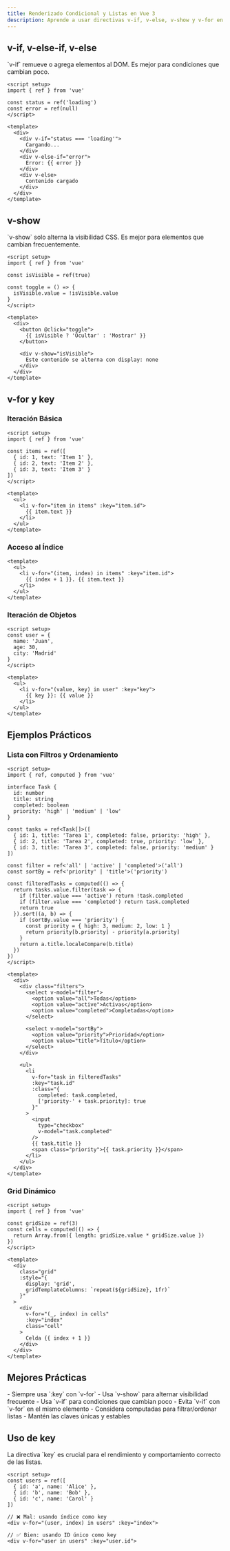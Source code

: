 ```yaml
---
title: Renderizado Condicional y Listas en Vue 3
description: Aprende a usar directivas v-if, v-else, v-show y v-for en Vue 3
---
```



## v-if, v-else-if, v-else

<Aside type="tip">
`v-if` remueve o agrega elementos al DOM. Es mejor para condiciones que cambian poco.
</Aside>

```vue
<script setup>
import { ref } from 'vue'

const status = ref('loading')
const error = ref(null)
</script>

<template>
  <div>
    <div v-if="status === 'loading'">
      Cargando...
    </div>
    <div v-else-if="error">
      Error: {{ error }}
    </div>
    <div v-else>
      Contenido cargado
    </div>
  </div>
</template>
```

## v-show

<Aside type="tip">
`v-show` solo alterna la visibilidad CSS. Es mejor para elementos que cambian frecuentemente.
</Aside>

```vue
<script setup>
import { ref } from 'vue'

const isVisible = ref(true)

const toggle = () => {
  isVisible.value = !isVisible.value
}
</script>

<template>
  <div>
    <button @click="toggle">
      {{ isVisible ? 'Ocultar' : 'Mostrar' }}
    </button>
    
    <div v-show="isVisible">
      Este contenido se alterna con display: none
    </div>
  </div>
</template>
```

## v-for y key

### Iteración Básica
```vue
<script setup>
import { ref } from 'vue'

const items = ref([
  { id: 1, text: 'Item 1' },
  { id: 2, text: 'Item 2' },
  { id: 3, text: 'Item 3' }
])
</script>

<template>
  <ul>
    <li v-for="item in items" :key="item.id">
      {{ item.text }}
    </li>
  </ul>
</template>
```

### Acceso al Índice
```vue
<template>
  <ul>
    <li v-for="(item, index) in items" :key="item.id">
      {{ index + 1 }}. {{ item.text }}
    </li>
  </ul>
</template>
```

### Iteración de Objetos
```vue
<script setup>
const user = {
  name: 'Juan',
  age: 30,
  city: 'Madrid'
}
</script>

<template>
  <ul>
    <li v-for="(value, key) in user" :key="key">
      {{ key }}: {{ value }}
    </li>
  </ul>
</template>
```

## Ejemplos Prácticos

### Lista con Filtros y Ordenamiento
```vue
<script setup>
import { ref, computed } from 'vue'

interface Task {
  id: number
  title: string
  completed: boolean
  priority: 'high' | 'medium' | 'low'
}

const tasks = ref<Task[]>([
  { id: 1, title: 'Tarea 1', completed: false, priority: 'high' },
  { id: 2, title: 'Tarea 2', completed: true, priority: 'low' },
  { id: 3, title: 'Tarea 3', completed: false, priority: 'medium' }
])

const filter = ref<'all' | 'active' | 'completed'>('all')
const sortBy = ref<'priority' | 'title'>('priority')

const filteredTasks = computed(() => {
  return tasks.value.filter(task => {
    if (filter.value === 'active') return !task.completed
    if (filter.value === 'completed') return task.completed
    return true
  }).sort((a, b) => {
    if (sortBy.value === 'priority') {
      const priority = { high: 3, medium: 2, low: 1 }
      return priority[b.priority] - priority[a.priority]
    }
    return a.title.localeCompare(b.title)
  })
})
</script>

<template>
  <div>
    <div class="filters">
      <select v-model="filter">
        <option value="all">Todas</option>
        <option value="active">Activas</option>
        <option value="completed">Completadas</option>
      </select>

      <select v-model="sortBy">
        <option value="priority">Prioridad</option>
        <option value="title">Título</option>
      </select>
    </div>

    <ul>
      <li
        v-for="task in filteredTasks"
        :key="task.id"
        :class="{
          completed: task.completed,
          ['priority-' + task.priority]: true
        }"
      >
        <input
          type="checkbox"
          v-model="task.completed"
        />
        {{ task.title }}
        <span class="priority">{{ task.priority }}</span>
      </li>
    </ul>
  </div>
</template>
```

### Grid Dinámico
```vue
<script setup>
import { ref } from 'vue'

const gridSize = ref(3)
const cells = computed(() => {
  return Array.from({ length: gridSize.value * gridSize.value })
})
</script>

<template>
  <div
    class="grid"
    :style="{
      display: 'grid',
      gridTemplateColumns: `repeat(${gridSize}, 1fr)`
    }"
  >
    <div
      v-for="(_, index) in cells"
      :key="index"
      class="cell"
    >
      Celda {{ index + 1 }}
    </div>
  </div>
</template>
```

## Mejores Prácticas

<Aside type="tip" label="Recomendaciones">
- Siempre usa `:key` con `v-for`
- Usa `v-show` para alternar visibilidad frecuente
- Usa `v-if` para condiciones que cambian poco
- Evita `v-if` con `v-for` en el mismo elemento
- Considera computadas para filtrar/ordenar listas
- Mantén las claves únicas y estables
</Aside>

## Uso de key

<Aside type="caution">
La directiva `key` es crucial para el rendimiento y comportamiento correcto de las listas.
</Aside>

```vue
<script setup>
const users = ref([
  { id: 'a', name: 'Alice' },
  { id: 'b', name: 'Bob' },
  { id: 'c', name: 'Carol' }
])

// ❌ Mal: usando índice como key
<div v-for="(user, index) in users" :key="index">

// ✅ Bien: usando ID único como key
<div v-for="user in users" :key="user.id">
```
